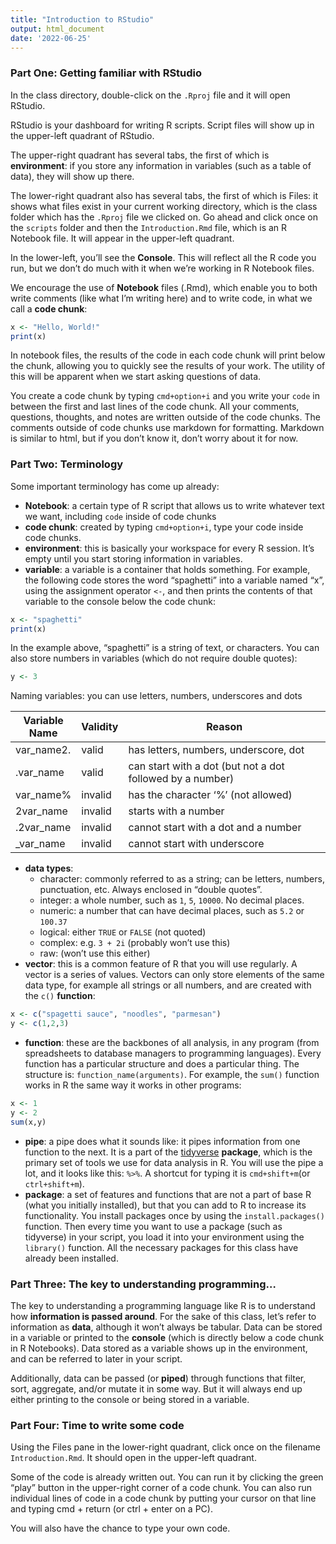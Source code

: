 ```yaml
---
title: "Introduction to RStudio"
output: html_document
date: '2022-06-25'
---
```


### Part One: Getting familiar with RStudio

In the class directory, double-click on the `.Rproj` file and it will open RStudio.

RStudio is your dashboard for writing R scripts. Script files will show up in the upper-left quadrant of RStudio.

The upper-right quadrant has several tabs, the first of which is **environment**: if you store any information in variables (such as a table of data), they will show up there.

The lower-right quadrant also has several tabs, the first of which is Files: it shows what files exist in your current working directory, which is the class folder which has the `.Rproj` file we clicked on. Go ahead and click once on the `scripts` folder and then the `Introduction.Rmd` file, which is an R Notebook file. It will appear in the upper-left quadrant.

In the lower-left, you'll see the **Console**. This will reflect all the R code you run, but we don't do much with it when we're working in R Notebook files.

We encourage the use of **Notebook** files (.Rmd), which enable you to both write comments (like what I'm writing here) and to write code, in what we call a **code chunk**:

```r
x <- "Hello, World!"
print(x)
```

In notebook files, the results of the code in each code chunk will print below the chunk, allowing you to quickly see the results of your work. The utility of this will be apparent when we start asking questions of data.

You create a code chunk by typing `cmd+option+i` and you write your `code` in between the first and last lines of the code chunk. All your comments, questions, thoughts, and notes are written outside of the code chunks. The comments outside of code chunks use markdown for formatting. Markdown is similar to html, but if you don't know it, don't worry about it for now.

### Part Two: Terminology

Some important terminology has come up already:

-   **Notebook**: a certain type of R script that allows us to write whatever text we want, including `code` inside of code chunks
-   **code chunk**: created by typing `cmd+option+i`, type your code inside code chunks.
-   **environment**: this is basically your workspace for every R session. It's empty until you start storing information in variables.
-   **variable**: a variable is a container that holds something. For example, the following code stores the word "spaghetti" into a variable named "x", using the assignment operator `<-`, and then prints the contents of that variable to the console below the code chunk:

```r
x <- "spaghetti"
print(x)
```

In the example above, "spaghetti" is a string of text, or characters. You can also store numbers in variables (which do not require double quotes):

```r
y <- 3
```

Naming variables: you can use letters, numbers, underscores and dots

| Variable Name | Validity | Reason                                                    |
|---------------|----------|-----------------------------------------------------------|
| var_name2.    | valid    | has letters, numbers, underscore, dot                     |
| .var_name     | valid    | can start with a dot (but not a dot followed by a number) |
| var_name%     | invalid  | has the character '%' (not allowed)                       |
| 2var_name     | invalid  | starts with a number                                      |
| .2var_name    | invalid  | cannot start with a dot and a number                      |
| \_var_name    | invalid  | cannot start with underscore                              |

-   **data types**:
    -   character: commonly referred to as a string; can be letters, numbers, punctuation, etc. Always enclosed in "double quotes".
    -   integer: a whole number, such as `1`, `5`, `10000`. No decimal places.
    -   numeric: a number that can have decimal places, such as `5.2` or `100.37`
    -   logical: either `TRUE` or `FALSE` (not quoted)
    -   complex: e.g. `3 + 2i` (probably won't use this)
    -   raw: (won't use this either)
-   **vector**: this is a common feature of R that you will use regularly. A vector is a series of values. Vectors can only store elements of the same data type, for example all strings or all numbers, and are created with the `c()` **function**:

```r
x <- c("spagetti sauce", "noodles", "parmesan")
y <- c(1,2,3)
```

-   **function**: these are the backbones of all analysis, in any program (from spreadsheets to database managers to programming languages). Every function has a particular structure and does a particular thing. The structure is: `function_name(arguments)`. For example, the `sum()` function works in R the same way it works in other programs:

```r
x <- 1
y <- 2
sum(x,y)
```

-   **pipe**: a pipe does what it sounds like: it pipes information from one function to the next. It is a part of the [tidyverse](https://www.tidyverse.org/) **package**, which is the primary set of tools we use for data analysis in R. You will use the pipe a lot, and it looks like this: `%>%`. A shortcut for typing it is `cmd+shift+m`(or `ctrl+shift+m`).
-   **package**: a set of features and functions that are not a part of base R (what you initially installed), but that you can add to R to increase its functionality. You install packages once by using the `install.packages()` function. Then every time you want to use a package (such as tidyverse) in your script, you load it into your environment using the `library()` function. All the necessary packages for this class have already been installed.

### Part Three: The key to understanding programming...

The key to understanding a programming language like R is to understand how **information is passed around**. For the sake of this class, let's refer to information as **data**, although it won't always be tabular. Data can be stored in a variable or printed to the **console** (which is directly below a code chunk in R Notebooks). Data stored as a variable shows up in the environment, and can be referred to later in your script.

Additionally, data can be passed (or **piped**) through functions that filter, sort, aggregate, and/or mutate it in some way. But it will always end up either printing to the console or being stored in a variable.

### Part Four: Time to write some code

Using the Files pane in the lower-right quadrant, click once on the filename `Introduction.Rmd`. It should open in the upper-left quadrant.

Some of the code is already written out. You can run it by clicking the green "play" button in the upper-right corner of a code chunk. You can also run individual lines of code in a code chunk by putting your cursor on that line and typing cmd + return (or ctrl + enter on a PC).

You will also have the chance to type your own code.
